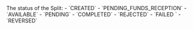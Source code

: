 <ResponseField name="Status" type="string">
The status of the Split:
- `CREATED`
- `PENDING_FUNDS_RECEPTION`
- `AVAILABLE`
- `PENDING`
- `COMPLETED`
- `REJECTED`
- `FAILED `
- `REVERSED`
</ResponseField>